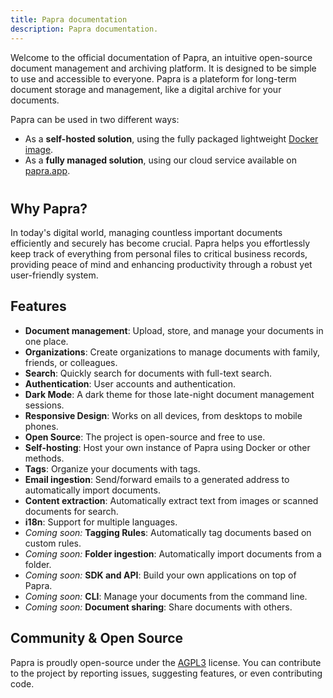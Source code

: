 ```yaml
---
title: Papra documentation
description: Papra documentation.
---
```




Welcome to the official documentation of Papra, an intuitive open-source document management and archiving platform. It is designed to be simple to use and accessible to everyone. Papra is a plateform for long-term document storage and management, like a digital archive for your documents.

Papra can be used in two different ways:

- As a **self-hosted solution**, using the fully packaged lightweight [Docker image](/self-hosting/using-docker).
- As a **fully managed solution**, using our cloud service available on [papra.app](https://papra.app).

<div style="margin-top: 40px">
<LinkCard
title="Get started" 
description="Learn how to self-host Papra using Docker."
href="/self-hosting/using-docker"
/>
</div>

## Why Papra?

In today's digital world, managing countless important documents efficiently and securely has become crucial. Papra helps you effortlessly keep track of everything from personal files to critical business records, providing peace of mind and enhancing productivity through a robust yet user-friendly system.

## Features

- **Document management**: Upload, store, and manage your documents in one place.
- **Organizations**: Create organizations to manage documents with family, friends, or colleagues.
- **Search**: Quickly search for documents with full-text search.
- **Authentication**: User accounts and authentication.
- **Dark Mode**: A dark theme for those late-night document management sessions.
- **Responsive Design**: Works on all devices, from desktops to mobile phones.
- **Open Source**: The project is open-source and free to use.
- **Self-hosting**: Host your own instance of Papra using Docker or other methods.
- **Tags**: Organize your documents with tags.
- **Email ingestion**: Send/forward emails to a generated address to automatically import documents.
- **Content extraction**: Automatically extract text from images or scanned documents for search.
- **i18n**: Support for multiple languages.
- *Coming soon:* **Tagging Rules**: Automatically tag documents based on custom rules.
- *Coming soon:* **Folder ingestion**: Automatically import documents from a folder.
- *Coming soon:* **SDK and API**: Build your own applications on top of Papra.
- *Coming soon:* **CLI**: Manage your documents from the command line.
- *Coming soon:* **Document sharing**: Share documents with others.

## Community & Open Source

Papra is proudly open-source under the [AGPL3](https://github.com/papra-hq/papra/blob/main/LICENSE) license. You can contribute to the project by reporting issues, suggesting features, or even contributing code.



<div style="margin-top: 40px">
<LinkCard
title="Get started" 
description="Learn how to self-host Papra using Docker."
href="/self-hosting/using-docker"
/>
</div>
